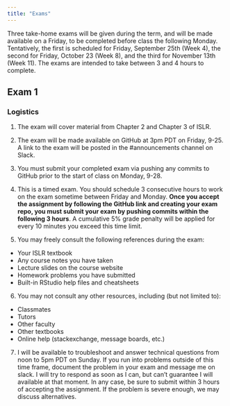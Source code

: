 ```yaml
---
title: "Exams"
---
```


Three take-home exams will be given during the term, and will be made available on a Friday, to be completed before class the following Monday. Tentatively, the first is scheduled for Friday, September 25th (Week 4), the second for Friday, October 23 (Week 8), and the third for November 13th (Week 11). The exams are intended to take between 3 and 4 hours to complete.

## Exam 1

### Logistics

1. The exam will cover material from Chapter 2 and Chapter 3 of ISLR.

2. The exam will be made available on GitHub at 3pm PDT on Friday, 9-25. A link to the exam will be posted in the #announcements channel on Slack.

3. You must submit your completed exam via pushing any commits to GitHub prior to the start of class on Monday, 9-28.

4. This is a timed exam. You should schedule 3 consecutive hours to work on the exam sometime between Friday and Monday. **Once you accept the assignment by following the GitHub link and creating your exam repo, you must submit your exam by pushing commits within the following 3 hours**. A cumulative 5% grade penalty will be applied for every 10 minutes you exceed this time limit.


5. You may freely consult the following references during the exam:
  - Your ISLR textbook
  - Any course notes you have taken
  - Lecture slides on the course website
  - Homework problems you have submitted
  - Built-in RStudio help files and cheatsheets
  
6. You may not consult any other resources, including (but not limited to):
  - Classmates
  - Tutors
  - Other faculty
  - Other textbooks
  - Online help (stackexchange, message boards, etc.)
  
  
7. I will be available to troubleshoot and answer technical questions from noon to 5pm PDT on Sunday. If you run into problems outside of this time frame, document the problem in your exam and message me on slack. I will try to respond as soon as I can, but can't guarantee I will available at that moment. In any case, be sure to submit within 3 hours of accepting the assignment. If the problem is severe enough, we may discuss alternatives.
